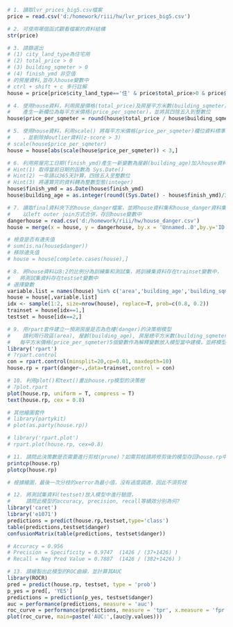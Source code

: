 ```r
# 1. 讀取lvr_prices_big5.csv檔案
price = read.csv('d:/homework/riii/hw/lvr_prices_big5.csv')
```

```r
# 2. 可使用哪個函式觀看檔案的資料結構
str(price)
```

```r
# 3. 請篩選出
# (1) city_land_type為住宅用
# (2) total_price > 0
# (3) building_sqmeter > 0
# (4) finish_ymd 非空值
# 的房屋資料,並存入house變數中
# ctrl + shift + c 多行註解
house = price[price$city_land_type=='住' & price$total_price>0 & price$building_sqmeter>0 & nchar(price$finish_ymd)>0, ]
```

```r
# 4. 使用house資料，利用房屋價格(total_price)及房屋平方米數(building_sqmeter)兩欄位，
#    產生一新欄位為每平方米價格(price_per_sqmeter)，並將其四捨五入到整數位
house$price_per_sqmeter = round(house$total_price / house$building_sqmeter, 0)
```

```r
# 5. 使用house資料，利用scale() 將每平方米價格(price_per_sqmeter)欄位資料標準化
#    ，並剔除掉outlier資料(z-score > 3)
# scale(house$price_per_sqmeter)
house = house[abs(scale(house$price_per_sqmeter)) < 3,]
```

```r
# 6. 利用房屋完工日期(finish_ymd)產生一新變數為屋齡(building_age)加入house資料中
# Hint(1) 取得當前日期的函數為 Sys.Date()
# Hint(2) 一年請以365天計算，四捨五入至整數位
# Hint(3) 將運算完的資料轉為整數型態(integer)
house$finish_ymd = as.Date(house$finish_ymd)
house$building_age = as.integer(round((Sys.Date() - house$finish_ymd)/365, 0))
```

```r
# 7. 讀取final資料夾下的house_danger檔案，並將house資料集和house_danger資料集
#    以left outer join方式合併，存回house變數中
dangerhouse = read.csv('d:/homework/riii/hw/house_danger.csv')
house = merge(x = house, y = dangerhouse, by.x = 'Unnamed..0',by.y='ID', all.x = T)

# 檢查是否有遺失值
# sum(is.na(house$danger))
# 移除遺失值
# house = house[complete.cases(house),]
```

```r
# 8. 將house資料以8:2的比例分為訓練集和測試集，將訓練集資料存在trainset變數中，
#   將測試集資料存在testset變數中
# 選擇變數
variable.list = names(house) %in% c('area','building_age','building_sqmeter','building_type','price_per_sqmeter','danger')
house = house[,variable.list]
idx <- sample(1:2, size=nrow(house), replace=T, prob=c(0.8, 0.2))
trainset = house[idx==1,]
testset = house[idx==2,]
```

```r
# 9. 用rpart套件建立一預測房屋是否為危樓(danger)的決策樹模型
#    請利用行政區(area), 屋齡(building_age), 房屋總平方米數(building_sqmeter),房屋類型(building_type)及
#   每平方米價格(price_per_sqmeter)5個變數作為解釋變數放入模型當中建模，並將模型存在house.rp變數中
library('rpart')
# ?rpart.control
con = rpart.control(minsplit=20,cp=0.01, maxdepth=10)
house.rp = rpart(danger~.,data=trainset,control = con)
```

```r
# 10. 利用plot()和text()畫出house.rp模型的決策樹
# ?plot.rpart
plot(house.rp, uniform = T, compress = T)
text(house.rp, cex = 0.8)

# 其他繪圖套件
# library(partykit)
# plot(as.party(house.rp))

# library('rpart.plot')
# rpart.plot(house.rp, cex=0.8)
```

```r
# 11. 請問此決策數是否需要進行剪枝(prune)？如需剪枝請將修剪後的模型存回house.rp中
printcp(house.rp)
plotcp(house.rp)

# 根據繪圖，最後一次分枝的xerror為最小值，沒有過度調適，因此不須剪枝
```

```r
# 12. 將測試集資料(testset)放入模型中進行驗證，
#     請問此模型的accuracy, precision, recall等績效分別為何?
library('caret')
library('e1071')
predictions = predict(house.rp,testset,type='class')
table(predictions,testset$danger)
confusionMatrix(table(predictions, testset$danger))

# Accuracy = 0.956
# Precision = Specificity = 0.9747  (1426 / (37+1426) )
# Recall = Neg Pred Value = 0.7887  (1426 / (382+1426) )
```

```r
# 13. 請繪製出此模型的ROC曲線，並計算其AUC
library(ROCR)
pred = predict(house.rp, testset, type = 'prob')
p_yes = pred[, 'YES']
predictions = prediction(p_yes, testset$danger)
auc = performance(predictions, measure = 'auc')
roc_curve = performance(predictions, measure = 'tpr', x.measure = 'fpr')
plot(roc_curve, main=paste('AUC:',(auc@y.values)))
```
